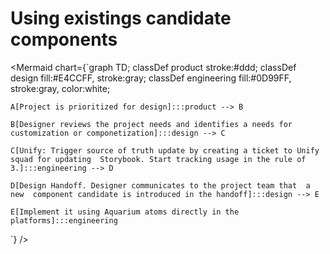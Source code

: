 
# Using existings candidate components

<Mermaid chart={`graph TD;
    classDef product stroke:#ddd;
    classDef design fill:#E4CCFF, stroke:gray;
    classDef engineering fill:#0D99FF, stroke:gray, color:white;

    A[Project is prioritized for design]:::product --> B

    B[Designer reviews the project needs and identifies a needs for customization or componetization]:::design --> C
    
    C[Unify: Trigger source of truth update by creating a ticket to Unify squad for updating  Storybook. Start tracking usage in the rule of 3.]:::engineering --> D
    
    D[Design Handoff. Designer communicates to the project team that  a new  component candidate is introduced in the handoff]:::design --> E
    
    E[Implement it using Aquarium atoms directly in the platforms]:::engineering
`} />
